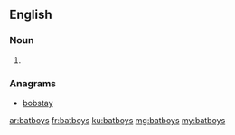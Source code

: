 ==English==

===Noun===
{{head|en|noun plural form}}

# {{plural of|batboy|lang=en}}

===Anagrams===
* [[bobstay#English|bobstay]]

[[ar:batboys]]
[[fr:batboys]]
[[ku:batboys]]
[[mg:batboys]]
[[my:batboys]]